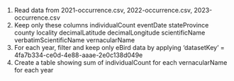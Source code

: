 1. Read data from 2021-occurrence.csv, 2022-occurrence.csv, 2023-occurrence.csv
2. Keep only these columns
      individualCount
      eventDate
      stateProvince
      county
      locality
      decimalLatitude
      decimalLongitude
      scientificName
      verbatimScientificName
      vernacularName
3. For each year, filter and keep only eBird data by applying 'datasetKey' = 4fa7b334-ce0d-4e88-aaae-2e0c138d049e
4. Create a table showing sum of individualCount for each vernacularName for each year
